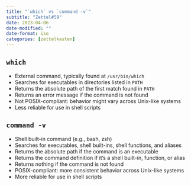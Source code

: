 ```yaml
---
title: "`which` vs `command -v`"
subtitle: "Zettel#59"
date: 2023-04-06
date-modified: ""
date-format: iso
categories: [zettelkasten]
---
```

## `which`

* External command, typically found at `/usr/bin/which`
* Searches for executables in directories listed in `PATH`
* Returns the absolute path of the first match found in `PATH`
* Returns an error message if the command is not found
* Not POSIX-compliant: behavior might vary across Unix-like systems
* Less reliable for use in shell scripts

## `command -v`

* Shell built-in command (e.g., bash, zsh)
* Searches for executables, shell built-ins, shell functions, and aliases
* Returns the absolute path if the command is an executable
* Returns the command definition if it's a shell built-in, function, or alias
* Returns nothing if the command is not found
* POSIX-compliant: more consistent behavior across Unix-like systems
* More reliable for use in shell scripts
